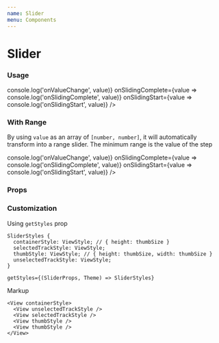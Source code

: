 ```yaml
---
name: Slider
menu: Components
---
```




# Slider

### Usage

<Playground>
  <Slider
    size="small"
    value={0.3}
    onValueChange={value => console.log('onValueChange', value)}
    onSlidingComplete={value => console.log('onSlidingComplete', value)}
    onSlidingStart={value => console.log('onSlidingStart', value)}
  />
</Playground>

### With Range

By using `value` as an array of `[number, number]`, it will automatically transform into a range slider. The minimum range is the value of the step

<Playground>
  <Slider
    value={[30, 60]}
    step={5}
    minimumValue={0}
    maximumValue={100}
    onValueChange={value => console.log('onValueChange', value)}
    onSlidingComplete={value => console.log('onSlidingComplete', value)}
    onSlidingStart={value => console.log('onSlidingStart', value)}
  />
</Playground>

### Props

<Props of={Slider} />

### Customization

Using `getStyles` prop

```tsx
SliderStyles {
  containerStyle: ViewStyle; // { height: thumbSize }
  selectedTrackStyle: ViewStyle;
  thumbStyle: ViewStyle; // { height: thumbSize, width: thumbSize }
  unselectedTrackStyle: ViewStyle;
}

getStyles={(SliderProps, Theme) => SliderStyles}
```

Markup

```tsx
<View containerStyle>
  <View unselectedTrackStyle />
  <View selectedTrackStyle />
  <View thumbStyle />
  <View thumbStyle />
</View>
```
